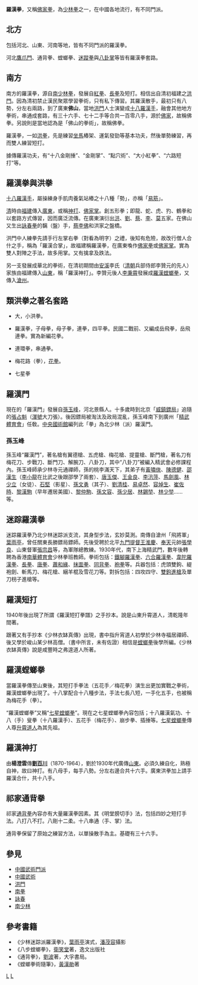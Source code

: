 {{no footnotes|time=2019-07-31T10:47:45+00:00}}
{{refimprove|time=2019-07-31T10:47:00+00:00}}
'''羅漢拳'''，又稱[[佛家拳|佛家拳]]，為[[少林拳|少林拳]]之一，在中國各地流行，有不同門派。
==北方==
包括河北、山東、河南等地，皆有不同門派的羅漢拳。

河北[[鷹爪門|鷹爪門]]、通背拳、螳螂拳、[[迷蹤拳|迷蹤拳]]與[[八卦掌|八卦掌]]等皆有羅漢拳套路。

==南方==
南方的羅漢拳，源自[[南少林拳|南少林拳]]，發展自[[紅拳|紅拳]]、[[長拳|長拳]]及短打。相信出自清初福建之[[洪門|洪門]]。因為清初禁止漢民聚眾學習拳術，只有私下傳習。其羅漢散手，最初只有八勢，分左右兩路，到了廣東'''佛山'''，當地[[洪門|洪門]]人士演變成[[十八羅漢手|十八羅漢手]]，融會其他地方拳術，串通成套路，有三十六手、七十二手等合共一百零八手，源於[[佛家|佛家]]，故稱佛拳。另說則是當地認為是「佛山的拳術」，故稱佛拳。

羅漢拳，一如[[洪拳|洪拳]]，先是練習[[坐馬|坐馬]]樁架、運氣發勁等基本功夫，然後單勢練習，再而雙人練習短打。 

據傳羅漢功夫，有“十八金剛捶”、“金剛掌”、“點穴術”、“大小紅拳”、“六路短打”等。

== 羅漢拳與洪拳 ==
[[十八羅漢手|十八羅漢手]]，屬操練身手肌肉養氣站樁之十八種「勢」，亦稱「[[易筋經|易筋]]」。

[[清朝|清]]時由[[福建|福建]]傳入[[廣東|廣東]]，或稱[[神打|神打]]、[[佛家掌|佛家掌]]。創五形拳；即龍、蛇、虎、犳、鶴拳和以套路方式傳習，因而廣泛流傳。在廣東演衍出[[洪家拳|洪]]、[[劉家拳|劉]]、[[蔡家拳|蔡]]、[[李家拳|李]]、[[莫家拳|莫]]五家。在佛山又生出[[詠春拳|詠春拳]]的黐（盤）手，[[蔡李佛|蔡李佛]]和洪家之盤橋。

洪門中人練拳先請手行左掌右拳（對看為明字）之禮，後知有危險，故改行僧人合什之手，稱為「羅漢合掌」，故福建稱羅漢拳，在廣東喚作[[佛家拳|佛家拳]]或[[佛家掌|佛家掌]]。實為雙人對陣之手法，故多用掌。又有擒拿及跌法。

另一支發展成華北的拳術，在清初期間由[[安溪|安溪]]李氏（[[清朝|清朝]]兵部侍郎李贊元的先人）家族由福建傳入[[山東|山東]]，稱「羅漢神打」。李贊元後人[[李秉霄|李秉霄]]發展成[[羅漢螳螂拳|羅漢螳螂拳]]，又傳入[[滄州|滄州]]。

== 類洪拳之著名套路 ==
*大，小洪拳。

*羅漢拳，子母拳，母子拳，連拳，四平拳。民國二戰前、又編成岳飛拳，岳飛連拳。實為新編花拳。

*連環拳，串通拳。

*梅花路（拳），[[花拳|花拳]]。

*七星拳

== 羅漢門 ==
現在的「羅漢門」發展自[[孫玉峰|孫玉峰]]，河北景縣人。十多歲時到北京「[[威鎮鏢局|威鎮鏢局]]」追隨的[[張占魁|張占魁]]（[[渾號|渾號]]大刀張）。後因鏢局被淘汰及政局混亂，孫玉峰南下到廣州「[[精武體育會|精武體育會]]」任敎。[[中央國術館|中央國術館]]編列此「拳」為北少林（派）羅漢門。

===孫玉峰===
孫玉峰“羅漢門”，著名槍有翼德槍、五虎槍、梅花槍、提靈槍、斷門槍，著名刀有梅花刀、步戰刀、斷門刀、解腕刀、八卦刀，其中“八卦刀”被編入精武會必修課程內。孫玉峰師承少林寺元通禪師，孫的桃李滿天下，其弟子有[[黃嘯俠|黃嘯俠]]、[[陳德健|陳德健]]、[[邵漢生|邵漢生]]（[[李小龍|李小龍]]在比武之後跟邵學了兩套）、[[唐玉傑|唐玉傑]]、[[王金良|王金良]]、[[李汛萍|李汛萍]]、[[馬劍風|馬劍風]]、[[林少立|林少立]]（女徒）、[[石堅|石堅]]（影星）、[[孫文勇|孫文勇]]（其子）、[[劉清桂|劉清桂]]、[[易卓然|易卓然]]、[[容焯生|容焯生]]、[[崔佐時|崔佐時]]、[[黎漢駒|黎漢駒]]（早年遷居美國）、[[黎仲駒|黎仲駒]]、[[孫文容|孫文容]]、[[孫少居|孫少居]]、[[林錫堃|林錫堃]]、[[林少堃|林少堃]]……等。

== 迷踪羅漢拳 ==
迷踪羅漢拳乃北少林迷踪派支流，其身型步法，玄妙莫測。南傳自滄州「飛將軍」[[葉雨亭|葉雨亭]]，曾任關東長勝鏢局鏢師。先後受聘於北平[[九門提督|九門提督]][[王淮慶|王淮慶]]、[[奉天|奉天]]元帥[[張學良|張學良]]、山東督軍[[張宗昌|張宗昌]]等，為軍隊總教練。1930年代，南下上海精武門，數年後轉聘為香港[[南華體育會|南華體育會]]少林拳班教師。拳術包括：[[鐵腳羅漢拳|鐵腳羅漢拳]]、[[六合羅漢拳|六合羅漢拳]]、[[韋陀羅漢拳|韋陀羅漢拳]]、[[長拳|長拳]]、[[唐拳|唐拳]]、[[蕭和緣|蕭和緣]]、[[抹面拳|抹面拳]]、[[同背拳|同背拳]]、[[袍拳|袍拳]]等。兵器包括：虎頭雙鉤、緹袍劍、斬馬刀、梅花槍、綑羊棍及雪花刀等。對拆包括：四攻四守、[[雙鉤進槍|雙鉤進槍]]及單刀枴子進槍等。

== 羅漢短打 ==
1940年後出現了所謂《羅漢短打拳譜》之手抄本。說是山東升霄道人，清乾隆年間著。

跟著又有手抄本《少林衣缽真傳》出現，書中指升宵道人初學於少林寺福居禪師、後又學於峻山某少林高僧。（書中所言，未有佐證）相信是[[螳螂拳|螳螂拳]]後學所編。《少林衣缽真傳》說是咸豐時之弗遑道人所著。 

== 羅漢螳螂拳 ==
當羅漢拳傳至山東後，其短打手拳法（五花手／梅花拳）演生出更加實戰之拳術，羅漢螳螂拳出現了。十八掌配合十八種步法，手法七長八短，一手化五手，也被稱為梅花手（拳）。

“羅漢螳螂拳”又稱“[[七星螳螂拳|七星螳螂拳]]”。現在之七星螳螂拳內容包括；十八羅漢氣功、十八（手）叟拳（十八羅漢手）、五花手（梅花手）、崩步拳、插捶等。[[七星螳螂拳|七星螳螂拳]]傳人尊[[升霄道人|升霄道人]]為其先祖。

== 羅漢神打 ==
由'''楊澄雲'''傳'''[[劉百川|劉百川]]'''（1870-1964），劉於1930年代廣傳[[山東|山東]]。必須久練自化，熟極自神，故曰神打。有八母手，每手八勢。分左右邊合共十六手。廣東洪拳加上請手羅漢合什，共十八手。

== 祁家通背拳 ==

祁家[[通背拳|通背拳]]內容亦有大量羅漢拳因素。其《明堂膀切手》法，包括四妙之短打手法。八打八不打。八剛十二柔。十八串通（手、掌）法。

通背拳保留了原始之練習方法，以單操散手為主。基礎有三十六手。

== 參見 ==
*[[中國武術門派|中國武術門派]]
*[[中國武術|中國武術]]
*[[洪門|洪門]]
*[[南拳|南拳]]
*[[詠春|詠春]]
*[[南少林|南少林]]

== 參考書籍 ==
*《少林迷踪派羅漢拳》，[[葉雨亭|葉雨亭]]演式，[[潘茂容|潘茂容]]攝影
*《八步螳螂拳》，[[衛笑堂|衛笑堂]]著，逸文出版社
*《通背拳》，[[劉波|劉波]]著，大孚書局。
*《螳螂拳術隨筆》，[[黃漢勛|黃漢勛]]著

[[Category:南拳|L]]
[[Category:少林|L]]